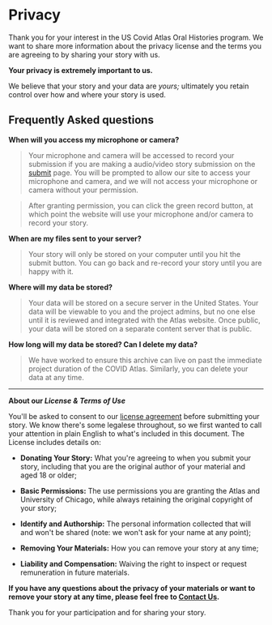 
<Head>
    <link
        rel="stylesheet"
        href="https://fonts.googleapis.com/css?family=Sriracha&display=swap"
    />
</Head>

# Privacy

Thank you for your interest in the US Covid Atlas Oral Histories
program. We want to share more information about the privacy license and
the terms you are agreeing to by sharing your story with us.

**Your privacy is extremely important to us.**

We believe that your
story and your data are *yours;* ultimately you retain control over how
and where your story is used.

## Frequently Asked questions

**When will you access my microphone or camera?**

> Your microphone and camera will be accessed to record your submission if you are making a audio/video story submission on the [submit](/submit) page. You will be prompted to allow our site to access your microphone and camera, and we will not access your microphone or camera without your permission.

> After granting permission, you can click the green record button, at which point the website will use your microphone and/or camera to record your story.

**When are my files sent to your server?**

> Your story will only be stored on your computer until you hit the submit button. You can go back and re-record your story until you are happy with it. 

**Where will my data be stored?**

> Your data will be stored on a secure server in the United States. Your data will be viewable to you and the project admins, but no one else until it is reviewed and integrated with the Atlas website. Once public, your data will be stored on a separate content server that is public.

**How long will my data be stored? Can I delete my data?**

> We have worked to ensure this archive can live on past the immediate project duration of the COVID Atlas. Similarly, you can delete your data at any time.

---

**About our *License & Terms of Use***

You'll be asked to consent to our [license agreement](/license) before submitting your story.
We know there's some legalese throughout, so we first wanted to call
your attention in plain English to what's included in this document. The
License includes details on:

-   **Donating Your Story:** What you're agreeing to when you submit
    your story, including that you are the original author of your
    material and aged 18 or older;

-   **Basic Permissions:** The use permissions you are granting the
    Atlas and University of Chicago, while always
    retaining the original copyright of your story;

-   **Identify and Authorship:** The personal information collected that
    will and won't be shared (note: we won't ask for your name at any
    point);

-   **Removing Your Materials:** How you can remove your story at any
    time;

-   **Liability and Compensation:** Waiving the right to inspect or
    request remuneration in future materials.

**If you have any questions about the privacy of your materials or want
to remove your story at any time, please feel free to [Contact
Us](https://uscovidatlas.org/contact).**

Thank you for your participation and for sharing your story.

